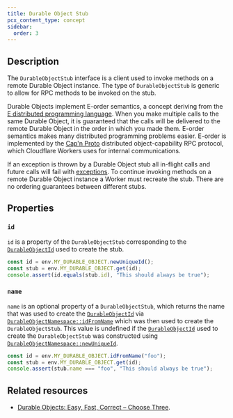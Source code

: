 ```yaml
---
title: Durable Object Stub
pcx_content_type: concept
sidebar:
  order: 3
---
```



## Description

The `DurableObjectStub` interface is a client used to invoke methods on a remote Durable Object instance. The type of `DurableObjectStub` is generic to allow for RPC methods to be invoked on the stub.

Durable Objects implement E-order semantics, a concept deriving from the [E distributed programming language](<https://en.wikipedia.org/wiki/E_(programming_language)>). When you make multiple calls to the same Durable Object, it is guaranteed that the calls will be delivered to the remote Durable Object in the order in which you made them. E-order semantics makes many distributed programming problems easier. E-order is implemented by the [Cap'n Proto](https://capnproto.org) distributed object-capability RPC protocol, which Cloudflare Workers uses for internal communications.

If an exception is thrown by a Durable Object stub all in-flight calls and future calls will fail with [exceptions](/durable-objects/observability/troubleshooting/). To continue invoking methods on a remote Durable Object instance a Worker must recreate the stub. There are no ordering guarantees between different stubs.

<Render file="example-rpc" />

## Properties

### `id`

`id` is a property of the `DurableObjectStub` corresponding to the [`DurableObjectId`](/durable-objects/api/id) used to create the stub.

```js
const id = env.MY_DURABLE_OBJECT.newUniqueId();
const stub = env.MY_DURABLE_OBJECT.get(id);
console.assert(id.equals(stub.id), "This should always be true");
```

### `name`

`name` is an optional property of a `DurableObjectStub`, which returns the name that was used to create the [`DurableObjectId`](/durable-objects/api/id) via [`DurableObjectNamespace::idFromName`](/durable-objects/api/namespace/#idfromname) which was then used to create the `DurableObjectStub`. This value is undefined if the [`DurableObjectId`](/durable-objects/api/id) used to create the `DurableObjectStub` was constructed using [`DurableObjectNamespace::newUniqueId`](/durable-objects/api/namespace/#newuniqueid).

```js
const id = env.MY_DURABLE_OBJECT.idFromName("foo");
const stub = env.MY_DURABLE_OBJECT.get(id);
console.assert(stub.name === "foo", "This should always be true");
```

## Related resources

- [Durable Objects: Easy, Fast, Correct – Choose Three](https://blog.cloudflare.com/durable-objects-easy-fast-correct-choose-three/).
